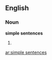 ==English==

===Noun===
'''simple sentences'''

# {{plural of|simple sentence}}

[[ar:simple sentences]]